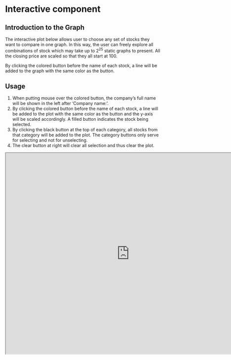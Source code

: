 # Interactive component

## Introduction to the Graph
The interactive plot below allows user to choose any set of stocks they want to compare in one graph. In this way, the user can freely explore all combinations of stock which may take up to $2^{25}$ static graphs to present. All the closing price are scaled so that they all start at 100.

By clicking the colored button before the name of each stock, a line will be added to the graph with the same color as the button. 

## Usage

1. When putting mouse over the colored button, the company's full name will be shown in the left after 'Company name:'.
2. By clicking the colored button before the name of each stock, a line will be added to the plot with the same color as the button and the y-axis will be scaled accordingly. A filled button indicates the stock being selected.
3. By clicking the black button at the top of each category, all stocks from that category will be added to the plot. The category buttons only serve for selecting and not for unselecting.
4. The clear button at right will clear all selection and thus clear the plot.


<script src="https://d3js.org/d3.v6.min.js"></script>

<iframe src="https://vizhub.com/Jingyuan-liu/944a61da7be64b6e95d9edb06e2d1ab6?mode=embed" title="Tech Stock Visualization" height="650" width='800'></iframe>